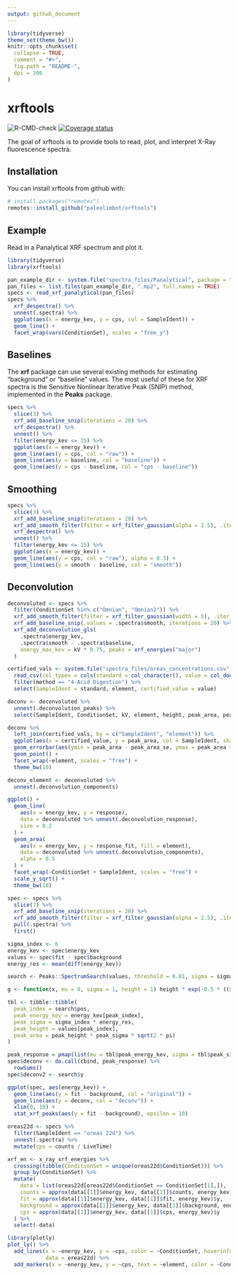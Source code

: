 ```yaml
---
output: github_document
---
```


<!-- README.md is generated from README.Rmd. Please edit that file -->

```r
library(tidyverse)
theme_set(theme_bw())
knitr::opts_chunk$set(
  collapse = TRUE,
  comment = "#>",
  fig.path = "README-",
  dpi = 300
)
```

# xrftools

![R-CMD-check](https://github.com/paleolimbot/xrftools/workflows/R-CMD-check/badge.svg) [![Coverage status](https://codecov.io/gh/paleolimbot/xrftools/branch/master/graph/badge.svg)](https://codecov.io/github/paleolimbot/xrftools?branch=master)

The goal of xrftools is to provide tools to read, plot, and interpret X-Ray fluorescence spectra.

## Installation

You can install xrftools from github with:

```r
# install.packages("remotes")
remotes::install_github("paleolimbot/xrftools")
```

## Example

Read in a Panalytical XRF spectrum and plot it.

```r
library(tidyverse)
library(xrftools)

pan_example_dir <- system.file("spectra_files/Panalytical", package = "xrftools")
pan_files <- list.files(pan_example_dir, ".mp2", full.names = TRUE)
specs <- read_xrf_panalytical(pan_files)
specs %>%
  xrf_despectra() %>%
  unnest(.spectra) %>%
  ggplot(aes(x = energy_kev, y = cps, col = SampleIdent)) +
  geom_line() +
  facet_wrap(vars(ConditionSet), scales = "free_y")
```

## Baselines

The **xrf** package can use several existing methods for estimating "background" or "baseline" values. The most useful of these for XRF spectra is the Sensitive Nonlinear Iterative Peak (SNIP) method, implemented in the **Peaks** package.

```r
specs %>%
  slice(3) %>%
  xrf_add_baseline_snip(iterations = 20) %>%
  xrf_despectra() %>%
  unnest() %>%
  filter(energy_kev <= 15) %>%
  ggplot(aes(x = energy_kev)) +
  geom_line(aes(y = cps, col = "raw")) +
  geom_line(aes(y = baseline, col = "baseline")) +
  geom_line(aes(y = cps - baseline, col = "cps - baseline"))
```

## Smoothing

```r
specs %>%
  slice(3) %>%
  xrf_add_baseline_snip(iterations = 20) %>%
  xrf_add_smooth_filter(filter = xrf_filter_gaussian(alpha = 2.5), .iter = 5) %>%
  xrf_despectra() %>%
  unnest() %>%
  filter(energy_kev <= 15) %>%
  ggplot(aes(x = energy_kev)) +
  geom_line(aes(y = cps, col = "raw"), alpha = 0.3) +
  geom_line(aes(y = smooth - baseline, col = "smooth"))
```

## Deconvolution

```r
deconvoluted <- specs %>%
  filter(ConditionSet %in% c("Omnian", "Omnian2")) %>%
  xrf_add_smooth_filter(filter = xrf_filter_gaussian(width = 5), .iter = 20) %>%
  xrf_add_baseline_snip(.values = .spectra$smooth, iterations = 20) %>%
  xrf_add_deconvolution_gls(
    .spectra$energy_kev, 
    .spectra$smooth - .spectra$baseline, 
    energy_max_kev = kV * 0.75, peaks = xrf_energies("major")
  )

certified_vals <- system.file("spectra_files/oreas_concentrations.csv", package = "xrftools") %>%
  read_csv(col_types = cols(standard = col_character(), value = col_double(), .default = col_guess())) %>%
  filter(method == "4-Acid Digestion") %>%
  select(SampleIdent = standard, element, certified_value = value)

deconv <- deconvoluted %>% 
  unnest(.deconvolution_peaks) %>%
  select(SampleIdent, ConditionSet, kV, element, height, peak_area, peak_area_se)

deconv %>%
  left_join(certified_vals, by = c("SampleIdent", "element")) %>%
  ggplot(aes(x = certified_value, y = peak_area, col = SampleIdent, shape = ConditionSet)) +
  geom_errorbar(aes(ymin = peak_area - peak_area_se, ymax = peak_area + peak_area_se)) +
  geom_point() +
  facet_wrap(~element, scales = "free") +
  theme_bw(10)
```

```r
deconv_element <- deconvoluted %>%
  unnest(.deconvolution_components)

ggplot() +
  geom_line(
    aes(x = energy_kev, y = response), 
    data = deconvoluted %>% unnest(.deconvolution_response), 
    size = 0.2
  ) +
  geom_area(
    aes(x = energy_kev, y = response_fit, fill = element), 
    data = deconvoluted %>% unnest(.deconvolution_components), 
    alpha = 0.5
  ) +
  facet_wrap(~ConditionSet + SampleIdent, scales = "free") +
  scale_y_sqrt() +
  theme_bw(10)
```

```r
spec <- specs %>%
  slice(7) %>%
  xrf_add_baseline_snip(iterations = 20) %>%
  xrf_add_smooth_filter(filter = xrf_filter_gaussian(alpha = 2.5), .iter = 5) %>%
  pull(.spectra) %>%
  first()

sigma_index <- 6
energy_kev <- spec$energy_kev
values <- spec$fit - spec$background
energy_res <- mean(diff(energy_kev))

search <- Peaks::SpectrumSearch(values, threshold = 0.01, sigma = sigma_index)

g <- function(x, mu = 0, sigma = 1, height = 1) height * exp(-0.5 * ((x - mu) / sigma) ^ 2)

tbl <- tibble::tibble(
  peak_index = search$pos,
  peak_energy_kev = energy_kev[peak_index], 
  peak_sigma = sigma_index * energy_res,
  peak_height = values[peak_index],
  peak_area = peak_height * peak_sigma * sqrt(2 * pi)
)

peak_response = pmap(list(mu = tbl$peak_energy_kev, sigma = tbl$peak_sigma, height = tbl$peak_height), g, energy_kev)
spec$deconv <- do.call(cbind, peak_response) %>%
  rowSums()
spec$deconv2 <- search$y

ggplot(spec, aes(energy_kev)) +
  geom_line(aes(y = fit - background, col = "original")) +
  geom_line(aes(y = deconv, col = "deconv")) +
  xlim(0, 10) +
  stat_xrf_peaks(aes(y = fit - background), epsilon = 10)
```



```r
oreas22d <- specs %>%
  filter(SampleIdent == "oreas 22d") %>%
  unnest(.spectra) %>%
  mutate(cps = counts / LiveTime)

xrf_en <- x_ray_xrf_energies %>%
  crossing(tibble(ConditionSet = unique(oreas22d$ConditionSet))) %>%
  group_by(ConditionSet) %>%
  mutate(
    data = list(oreas22d[oreas22d$ConditionSet == ConditionSet[1],]),
    counts = approx(data[[1]]$energy_kev, data[[1]]$counts, energy_kev)$y,
    fit = approx(data[[1]]$energy_kev, data[[1]]$fit, energy_kev)$y,
    background = approx(data[[1]]$energy_kev, data[[1]]$background, energy_kev)$y,
    cps = approx(data[[1]]$energy_kev, data[[1]]$cps, energy_kev)$y
  ) %>%
  select(-data)

library(plotly)
plot_ly() %>%
  add_lines(x = ~energy_kev, y = ~cps, color = ~ConditionSet, hoverinfo = "none", 
            data = oreas22d) %>%
  add_markers(x = ~energy_kev, y = ~cps, text = ~element, color = ~ConditionSet, data = xrf_en)
```



